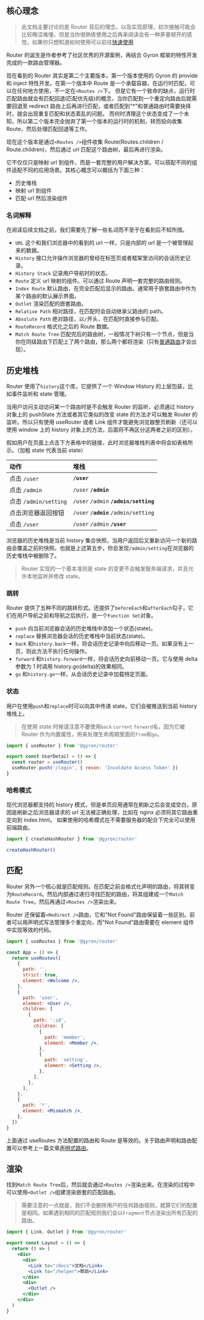 ## 核心理念

> 此文档主要讨论的是 Router 背后的理念，以及实现原理，初次接触可能会比较晦涩难懂，但是当你很熟练使用之后再来阅读会有一种茅塞顿开的感觉。如果你只想知道如何使用可以前往[快速使用](/core/router/quick-started)

Router 的诞生是作者参考了社区优秀的开源案例，再结合 Gyron 框架的特性开发完成的一款路由管理器。

现在看到的 Router 其实是第二个主要版本，第一个版本使用的 Gyron 的 provide 和 inject 特性开发。在第一个版本中 Route 是一个承载容器，在运行时匹配，可以在任何地方使用，不一定在`<Routes />`下。
但是它有一个致命的缺点，运行时匹配路由就会有匹配回退(匹配优先级)的概念，当你匹配到一个重定向路由后就需要回退至 redirect 路由上后再进行匹配，或者匹配到"\*"和普通路由时需要抉择时，就会出现重复匹配和状态紊乱的问题。
而何时清理这个状态变成了一个未知，所以第二个版本完全抛弃了第一个版本的运行时的机制，转而投向收集 Route，然后处理匹配回退等工作。

现在这个版本是通过`<Routes />`组件收集 Route(Routes.children / Route.children)，然后通过 url 匹配这个路由树，最后再进行渲染。

它不仅仅只是映射 url 到组件，而是一套完整的用户解决方案。可以搭配不同的组件适配不同的应用场景。其核心概念可以概括为下面三种：

- 历史堆栈
- 映射 url 到组件
- 匹配 url 然后渲染组件

### 名词解释

在阅读后续文档之前，我们需要先了解一些名词而不至于在看到后不知所措。

- `URL` 这个和我们浏览器中的看到的 url 一样，只是内部的 url 是一个被管理起来的数据。
- `History` 接口允许操作浏览器的曾经在标签页或者框架里访问的会话历史记录。
- `History Stack` 记录用户导航时的状态。
- `Route` 定义 url 映射的组件。可以通过 Route 声明一套完整的路由规则。
- `Index Route` 默认路由，在完全匹配后显示的路由。通常用于嵌套路由中作为某个路由的默认展示界面。
- `Outlet` 渲染匹配的嵌套路由。
- `Relative Path` 相对路径，在匹配时会自动继承父路由的 path。
- `Absolute Path` 绝对路径，以`/`开头，在匹配时直接参与匹配。
- `RouteRecord` 格式化之后的 Route 数据。
- `Match Route Tree` 匹配完后的路由树，一般情况下树只有一个节点，但是当你在同级路由下匹配上了两个路由，那么两个都将渲染（只有[普通路由](quick-started#路由规则)才会出现）。

## 历史堆栈

Router 使用了`history`这个库，它提供了一个 Window History 的上层包装，比如事件监听和 state 管理。

当用户访问主动访问某一个路由时是不会触发 Router 的监听，必须通过 history 对象上的 pushState 方法或者其它类似的改变 state 的方法才可以触发 Router 的监听。所以只有使用 useRouter 或者 Link 组件才能避免浏览器整页刷新（还可以使用 window 上的 history 对象上的方法，后面将不再区分这两者之前的区别）。

假如用户在页面上点击下方表格中的链接，此时浏览器堆栈列表中将会如表格所示。（加粗 state 代表当前 state）

| 动作                  | 堆栈                                  |
| :-------------------- | :------------------------------------ |
| 点击 `/user`          | **`/user`**                           |
| 点击 `/admin`         | `/user` **`/admin`**                  |
| 点击 `/admin/setting` | `/user` `/admin` **`/admin/setting`** |
| 点击浏览器返回按钮    | `/user` **`/admin`** `/admin/setting` |
| 点击 `/user`          | `/user` `/admin` **`/user`**          |

浏览器的历史堆栈是当前 history 集合快照，当用户返回后又重新访问一个新的路由会覆盖之前的快照。也就是上述第五步，你会发现`/admin/setting`在浏览器的历史堆栈中被删除了。

> Router 实现的一个基本准则是 state 的变更不会触发服务端请求，并且允许本地监听并修改 state。

### 跳转

Router 提供了五种不同的跳转形式。还提供了`beforeEach`和`afterEach`勾子，它们在用户导航之前和导航之后执行，是一个`Function Set`对象。

- `push` 向当前浏览器会话的历史堆栈中添加一个状态(state)。
- `replace` 替换浏览器会话的历史堆栈中当前状态(state)。
- `back` 和`history.back`一样，将会话历史记录中向后移动一页。如果没有上一页，则此方法不执行任何操作。
- `forward` 和`history.forward`一样，将会话历史向前移动一页。它与使用 delta 参数为 1 时调用 history.go(delta)的效果相同。
- `go` 和`history.go`一样，从会话历史记录中加载特定页面。

### 状态

用户在使用`push`和`replace`时可以向其中传递 state，它们会被推送到当前 history 堆栈上。

> 在使用 state 时候请注意不要使用`back` `current` `forward`名，因为它被 Router 作为内置属性，用来处理生命周期里面的`from`和`go`。

```jsx
import { useRouter } from '@gyron/router'

export const UserDetail = () => {
  const router = useRouter()
  useRouter.push('/login', { reson: 'Invaldate Access Token' })
}
```

### 哈希模式

现代浏览器都支持的 history 模式，但是单页应用通常在刷新之后会变成空白，原因是刷新之后浏览器请求的 url 无法被正确处理，比如在 nginx 必须将其它路由重定向到 index.html。
如果使用的哈希模式在不需要服务器的配合下完全可以使用前端路由。

```jsx
import { createHashRouter } from '@gyron/router'

createHashRouter()
```

## 匹配

Router 另外一个核心就是匹配规则。在匹配之前会格式化声明的路由，将其转变为`RouteRecord`。然后内部通过递归寻找匹配的路由，将其组建成一个`Match Route Tree`，然后再通过`<Routes />`渲染出来。

Router 还保留着`<Redirect />`路由，它和"Not Found"路由保留着一些区别。前者可以用声明式写法管理多个重定向，而"Not Found"路由需要在 element 组件中实现等效的代码。

```jsx
import { useRoutes } from '@gyron/router'

const App = () => {
  return useRoutes([
    {
      path: '',
      strict: true,
      element: <Welcome />,
    },
    {
      path: 'user',
      element: <User />,
      children: [
        {
          path: ':id',
          children: [
            {
              path: 'member',
              element: <Member />,
            },
            {
              path: 'setting',
              element: <Setting />,
            },
          ],
        },
      ],
    },
    {
      path: '*',
      element: <Mismatch />,
    },
  ])
}
```

上面通过 useRoutes 方法配置的路由和 Route 是等效的。关于路由声明和路由配置可以参考上一篇文章[声明式路由](quick-started#声明式路由)。

## 渲染

找到`Match Route Tree`后，然后就会通过`<Routes />`渲染出来。在渲染的过程中可以使用`<Outlet />`组建渲染嵌套的匹配路由。

> 需要注意的一点就是，我们不会删除用户的任何路由规则，就算它们的配置是相同。如果遇到相同的匹配规则我们会以`Fragment`节点渲染出所有匹配的路由。

```jsx line=11
import { Link, Outlet } from '@gyron/router'

export const Layout = () => {
  return () => (
    <div>
      <div>
        <Link to="/docs">文档</Link>
        <Link to="/helper">帮助</Link>
      </div>
      <div>
        <Outlet />
      </div>
    </div>
  )
}
```
